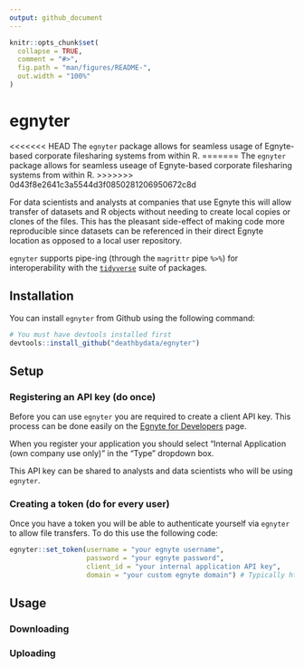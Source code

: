 ```yaml
---
output: github_document
---
```


<!-- README.md is generated from README.Rmd. Please edit that file -->

```r
knitr::opts_chunk$set(
  collapse = TRUE,
  comment = "#>",
  fig.path = "man/figures/README-",
  out.width = "100%"
)
```
# egnyter

<<<<<<< HEAD
The `egnyter` package allows for seamless usage of Egnyte-based corporate filesharing systems from within R. 
=======
The `egnyter` package allows for seamless useage of Egnyte-based corporate filesharing systems from within R. 
>>>>>>> 0d43f8e2641c3a5544d3f0850281206950672c8d

For data scientists and analysts at companies that use Egnyte this will allow transfer of datasets and R objects without needing to create local copies or clones of the files. This has the pleasant side-effect of making code more reproducible since datasets can be referenced in their direct Egnyte location as opposed to a local user repository.

`egnyter` supports pipe-ing (through the `magrittr` pipe `%>%`) for interoperability with the [`tidyverse`](https://www.tidyverse.org/) suite of packages.

## Installation

You can install `egnyter` from Github using the following command:

```r
# You must have devtools installed first
devtools::install_github("deathbydata/egnyter")
```

## Setup

### Registering an API key (do once)

Before you can use `egnyter` you are required to create a client API key. This process can be done easily on the [Egnyte for Developers](https://developers.egnyte.com/member/register) page. 

When you register your application you should select "Internal Application (own company use only)" in the "Type" dropdown box.

This API key can be shared to analysts and data scientists who will be using `egnyter`.

### Creating a token (do for every user)

Once you have a token you will be able to authenticate yourself via `egnyter` to allow file transfers. To do this use the following code:

```r
egnyter::set_token(username = "your egnyte username",
                   password = "your egnyte password",
                   client_id = "your internal application API key",
                   domain = "your custom egnyte domain") # Typically https://<yourcompanyname>.egnyte.com
```

## Usage

### Downloading

### Uploading
